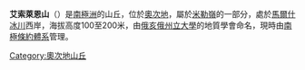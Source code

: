 {{unreferenced|time=2018-05-26T02:44:14+00:00}}
{{Coord|83|31|S|157|36|E|source:GNIS|display=title}}

'''艾索萊恩山'''（{{lang-en|Isocline Hill}}）是[[南極洲|南極洲]]的山丘，位於[[奧次地|奧次地]]，屬於[[米勒嶺|米勒嶺]]的一部分，處於[[馬爾什冰川|馬爾什冰川]]西岸，海拔高度100至200米，由[[俄亥俄州立大學|俄亥俄州立大學]]的地質學會命名，現時由[[南極條約體系|南極條約體系]]管理。

{{DEFAULTSORT:Isocline Hill}}
[[Category:奧次地山丘|Category:奧次地山丘]]


{{OatesLand-geo-stub}}